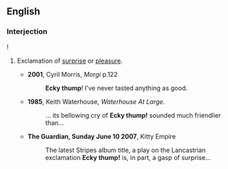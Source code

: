 {{was wotd|2009|September|25}}
==English==

===Interjection===
{{en-interj}}!

# {{context|colloquial|Northern England|dialectal|lang=en}} Exclamation of [[surprise]] or [[pleasure]].
#* '''2001''', Cyril Morris, ''Morgi'' p.122
#*: '''Ecky thump'''! I've never tasted anything as good.
#* '''1985''', Keith Waterhouse, ''Waterhouse At Large.''
#*:... its bellowing cry of '''Ecky thump!''' sounded much friendlier than...
#* '''The Guardian, Sunday June 10 2007''',  Kitty Empire
#*: The latest Stripes album title, a play on the Lancastrian exclamation '''Ecky thump!''' is, in part, a gasp of surprise...